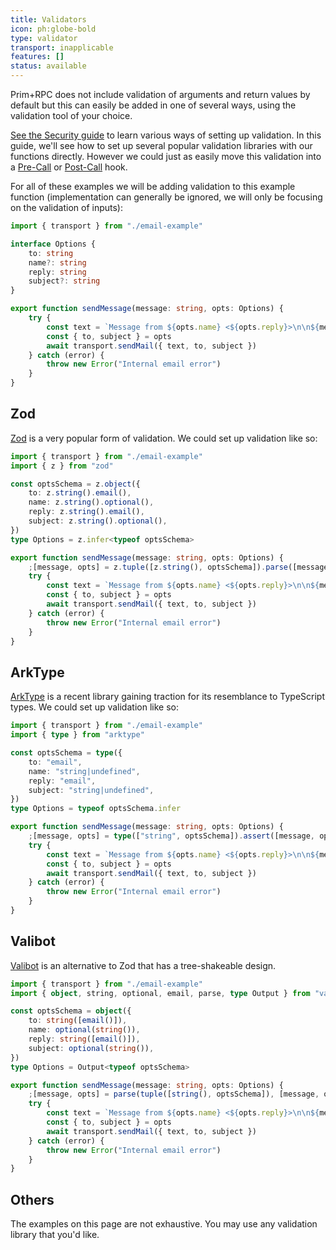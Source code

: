 ```yaml
---
title: Validators
icon: ph:globe-bold
type: validator
transport: inapplicable
features: []
status: available
---
```



Prim+RPC does not include validation of arguments and return values by default but this can easily be added in one of
several ways, using the validation tool of your choice.

[See the Security guide](/docs/learn/security#validate-arguments) to learn various ways of setting up validation. In
this guide, we'll see how to set up several popular validation libraries with our functions directly. However we could
just as easily move this validation into a [Pre-Call](/docs/reference/config#-pre-call-hook) or
[Post-Call](/docs/reference/config#-post-call-hook) hook.

For all of these examples we will be adding validation to this example function (implementation can generally be
ignored, we will only be focusing on the validation of inputs):

<CodeFile>

```typescript
import { transport } from "./email-example"

interface Options {
	to: string
	name?: string
	reply: string
	subject?: string
}

export function sendMessage(message: string, opts: Options) {
	try {
		const text = `Message from ${opts.name} <${opts.reply}>\n\n${message}`
		const { to, subject } = opts
		await transport.sendMail({ text, to, subject })
	} catch (error) {
		throw new Error("Internal email error")
	}
}
```

</CodeFile>

## Zod

[Zod](https://github.com/colinhacks/zod#readme) is a very popular form of validation. We could set up validation like
so:

<CodeFile>

```typescript {2,4-10,13}
import { transport } from "./email-example"
import { z } from "zod"

const optsSchema = z.object({
	to: z.string().email(),
	name: z.string().optional(),
	reply: z.string().email(),
	subject: z.string().optional(),
})
type Options = z.infer<typeof optsSchema>

export function sendMessage(message: string, opts: Options) {
	;[message, opts] = z.tuple([z.string(), optsSchema]).parse([message, opts])
	try {
		const text = `Message from ${opts.name} <${opts.reply}>\n\n${message}`
		const { to, subject } = opts
		await transport.sendMail({ text, to, subject })
	} catch (error) {
		throw new Error("Internal email error")
	}
}
```

</CodeFile>

## ArkType

[ArkType](https://github.com/arktypeio/arktype#readme) is a recent library gaining traction for its resemblance to
TypeScript types. We could set up validation like so:

<CodeFile>

```typescript {2,4-10,13}
import { transport } from "./email-example"
import { type } from "arktype"

const optsSchema = type({
	to: "email",
	name: "string|undefined",
	reply: "email",
	subject: "string|undefined",
})
type Options = typeof optsSchema.infer

export function sendMessage(message: string, opts: Options) {
	;[message, opts] = type(["string", optsSchema]).assert([message, opts])
	try {
		const text = `Message from ${opts.name} <${opts.reply}>\n\n${message}`
		const { to, subject } = opts
		await transport.sendMail({ text, to, subject })
	} catch (error) {
		throw new Error("Internal email error")
	}
}
```

</CodeFile>

## Valibot

[Valibot](https://github.com/fabian-hiller/valibot#readme) is an alternative to Zod that has a tree-shakeable design.

<CodeFile>

```typescript {2,4-10,13}
import { transport } from "./email-example"
import { object, string, optional, email, parse, type Output } from "valibot"

const optsSchema = object({
	to: string([email()]),
	name: optional(string()),
	reply: string([email()]),
	subject: optional(string()),
})
type Options = Output<typeof optsSchema>

export function sendMessage(message: string, opts: Options) {
	;[message, opts] = parse(tuple([string(), optsSchema]), [message, opts])
	try {
		const text = `Message from ${opts.name} <${opts.reply}>\n\n${message}`
		const { to, subject } = opts
		await transport.sendMail({ text, to, subject })
	} catch (error) {
		throw new Error("Internal email error")
	}
}
```

</CodeFile>

## Others

The examples on this page are not exhaustive. You may use any validation library that you'd like.
